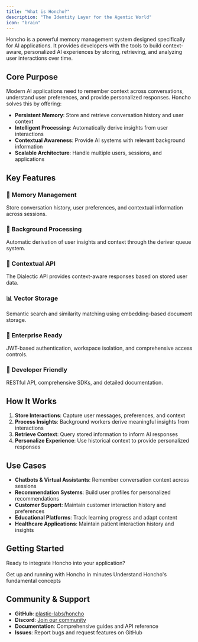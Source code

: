```yaml
---
title: "What is Honcho?"
description: "The Identity Layer for the Agentic World"
icon: "brain"
---
```


Honcho is a powerful memory management system designed specifically for AI applications. It provides developers with the tools to build context-aware, personalized AI experiences by storing, retrieving, and analyzing user interactions over time.

## Core Purpose

Modern AI applications need to remember context across conversations, understand user preferences, and provide personalized responses. Honcho solves this by offering:

- **Persistent Memory**: Store and retrieve conversation history and user context
- **Intelligent Processing**: Automatically derive insights from user interactions
- **Contextual Awareness**: Provide AI systems with relevant background information
- **Scalable Architecture**: Handle multiple users, sessions, and applications

## Key Features

### 🧠 Memory Management
Store conversation history, user preferences, and contextual information across sessions.

### 🔄 Background Processing
Automatic derivation of user insights and context through the deriver queue system.

### 🎯 Contextual API
The Dialectic API provides context-aware responses based on stored user data.

### 📊 Vector Storage
Semantic search and similarity matching using embedding-based document storage.

### 🔐 Enterprise Ready
JWT-based authentication, workspace isolation, and comprehensive access controls.

### 🚀 Developer Friendly
RESTful API, comprehensive SDKs, and detailed documentation.

## How It Works

1. **Store Interactions**: Capture user messages, preferences, and context
2. **Process Insights**: Background workers derive meaningful insights from interactions
3. **Retrieve Context**: Query stored information to inform AI responses
4. **Personalize Experience**: Use historical context to provide personalized responses

## Use Cases

- **Chatbots & Virtual Assistants**: Remember conversation context across sessions
- **Recommendation Systems**: Build user profiles for personalized recommendations
- **Customer Support**: Maintain customer interaction history and preferences
- **Educational Platforms**: Track learning progress and adapt content
- **Healthcare Applications**: Maintain patient interaction history and insights

## Getting Started

Ready to integrate Honcho into your application?

<CardGroup cols={2}>
  <Card title="Quick Start Guide" icon="rocket" href="/v2/documentation/introduction/quickstart">
    Get up and running with Honcho in minutes
  </Card>
  <Card title="Core Concepts" icon="brain" href="/v2/documentation/core-concepts/glossary">
    Understand Honcho's fundamental concepts
  </Card>
</CardGroup>

## Community & Support

- **GitHub**: [plastic-labs/honcho](https://github.com/plastic-labs/honcho)
- **Discord**: [Join our community](http://discord.gg/plasticlabs)
- **Documentation**: Comprehensive guides and API reference
- **Issues**: Report bugs and request features on GitHub
